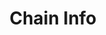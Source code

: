 ---
title: Chain Info
description: Access common chain information to start building and using SKALE
---
